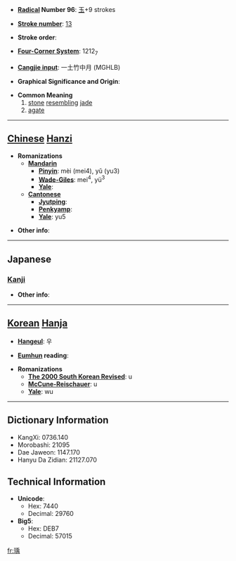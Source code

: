 * '''[[Wiktionary:Chinese radical index| Radical]] Number 96''': [[Wiktionary:Chinese radical index 玉|玉]]+9 strokes

* '''[[Wiktionary:Chinese total strokes index|Stroke number]]''': [[Wiktionary:Chinese total strokes index 13|13]]

* '''Stroke order''': 

* '''[[Wiktionary:Chinese four corner index|Four-Corner System]]''': 1212<sub>7</sub>

* '''[[Wiktionary:Chinese Cangjie index|Cangjie input]]''': 一土竹中月 (MGHLB)

* '''Graphical Significance and Origin''': 

* '''Common Meaning'''
*#[[stone]] [[resemble|resembling]] [[jade]]
*# [[agate]]


----

== [[Chinese]] [[Hanzi]] ==

* '''Romanizations'''
** '''[[Mandarin]]'''
*** '''[[Pinyin]]''': mèi (mei4), yǔ (yu3)
*** '''[[Wade-Giles]]''': mei<sup>4</sup>, yü<sup>3</sup>
*** '''[[Yale]]''': 
** '''[[Cantonese]]'''
*** '''[[Jyutping]]''':
*** '''[[Penkyamp]]''': 
*** '''[[Yale]]''': yu5

* '''Other info''': 

----

==Japanese==
===[[Kanji]]===
{{kanji|on readings=[[う]] (u)|kun readings=}}

* '''Other info''':  

----

== [[Korean]] [[Hanja]] ==

* '''[[Hangeul]]''': 우

* '''[[Eumhun]] reading''': 

* '''Romanizations'''
** '''[[The 2000 South Korean Revised Romanization|The 2000 South Korean Revised]]''': u
** '''[[McCune-Reischauer]]''': u
** '''[[Yale]]''': wu

----

== Dictionary Information ==

* KangXi: 0736.140
* Morobashi: 21095
* Dae Jaweon: 1147.170
* Hanyu Da Zidian: 21127.070

== Technical Information ==

* '''Unicode''':
** Hex: 7440
** Decimal: 29760
* '''Big5''':
** Hex: DEB7
** Decimal: 57015

[[fr:瑀]]
